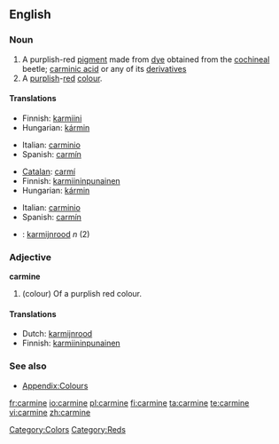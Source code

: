 ==English==

===Noun===
{{en-noun}}

# A purplish-red [[pigment]] made from [[dye]] obtained from the [[cochineal]] beetle; [[carminic acid]] or any of its [[derivative]]s
# A [[purplish]]-[[red]] [[colour]].
#: {{color panel|7F3A3F}}

====Translations====
{{trans-top|pigment}}
* Finnish: [[karmiini]]
* Hungarian: [[kármin]]
{{trans-mid}}
* Italian: [[carminio]]
* Spanish: [[carmín]]
{{trans-bottom}}

{{trans-top|colour}}
* [[Catalan]]: [[carmí]]
* Finnish: [[karmiininpunainen]]
* Hungarian: [[kármin]]
{{trans-mid}}
* Italian: [[carminio]]
* Spanish: [[carmín]]
{{trans-bottom}}

{{checktrans}}
<!--Remove this section once all of the translations below have been moved into the tables above.-->

* {{ttbc|Dutch}}: [[karmijnrood]] ''n'' (2)

===Adjective===
'''carmine'''

# (colour) Of a purplish red colour.

====Translations====
* Dutch: [[karmijnrood]]
* Finnish: [[karmiininpunainen]]

===See also===
* [[Appendix:Colours]]

[[Category:Colors]]
[[Category:Reds]]

[[fr:carmine]]
[[io:carmine]]
[[pl:carmine]]
[[fi:carmine]]
[[ta:carmine]]
[[te:carmine]]
[[vi:carmine]]
[[zh:carmine]]